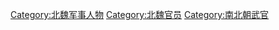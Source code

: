 [[Category:北魏军事人物|Category:北魏军事人物]]
[[Category:北魏官员|Category:北魏官员]]
[[Category:南北朝武官|Category:南北朝武官]]
